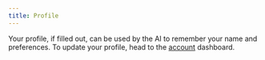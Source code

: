```yaml
---
title: Profile
---
```


Your profile, if filled out, can be used by the AI to remember your name and preferences.
To update your profile, head to the [account](https://acount.adulis.ai/profile) dashboard.